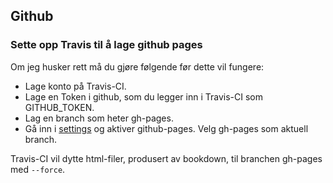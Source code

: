 ## Github

### Sette opp Travis til å lage github pages


Om jeg husker rett må du gjøre følgende før dette vil fungere:

- Lage konto på Travis-CI.
- Lage en Token i github, som du legger inn i Travis-CI som GITHUB_TOKEN.
- Lag en branch som heter gh-pages.
- Gå inn i [settings](https://github.com/areedv/docSens/settings) og aktiver github-pages. Velg gh-pages som aktuell branch.

Travis-CI vil dytte html-filer, produsert av bookdown, til branchen gh-pages med `--force`. 
